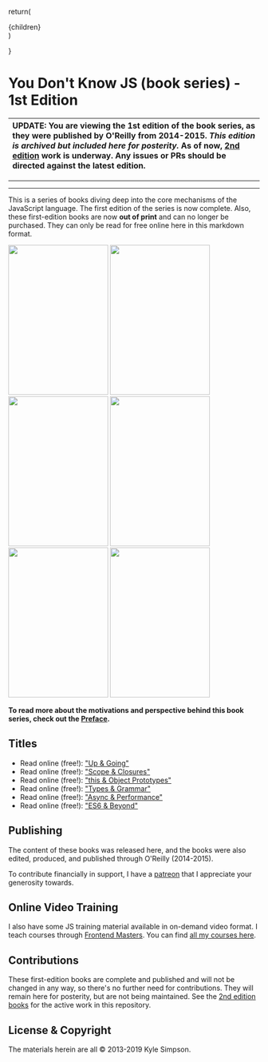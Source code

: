 

return(
<div className='flex justify-center flex-wrap gap-5'>
{children}
</div>
)

}

# You Don't Know JS (book series) - 1st Edition

| UPDATE: You are viewing the 1st edition of the book series, as they were published by O'Reilly from 2014-2015. ***This edition is archived but included here for posterity.*** As of now, [2nd edition](https://github.com/getify/You-Dont-Know-JS/tree/2nd-ed) work is underway. Any issues or PRs should be directed against the latest edition. |
| :--- |

----
----

This is a series of books diving deep into the core mechanisms of the JavaScript language. The first edition of the series is now complete. Also, these first-edition books are now **out of print** and can no longer be purchased. They can only be read for free online here in this markdown format.

<ImagesComponent>
<Image  src="/up_&_going/cover.jpg" width="200" height="300" /> 
<Image  src="/scope_&_closures/cover.jpg" width="200" height="300" />
<Image  src="/this_&_object_prototypes/cover.jpg" width="200" height="300" />
<Image  src="/types_&_grammar/cover.jpg" width="200" height="300" />
<Image  src="/async_&_performance/cover.jpg" width="200" height="300" />
<Image src="/es6_&_beyond/cover.jpg" width="200" height="300" />
</ImagesComponent>
 
**To read more about the motivations and perspective behind this book series, check out the [Preface](preface.md).**

## Titles

* Read online (free!): ["Up & Going"](up_&_going/README.md#you-dont-know-js-up--going)
* Read online (free!): ["Scope & Closures"](scope_&_closures/README.md#you-dont-know-js-scope--closures)
* Read online (free!): ["this & Object Prototypes"](this_&_object_prototypes/README.md#you-dont-know-js-this--object-prototypes)
* Read online (free!): ["Types & Grammar"](types_&_grammar/README.md#you-dont-know-js-types--grammar)
* Read online (free!): ["Async & Performance"](async_&_performance/README.md#you-dont-know-js-async--performance)
* Read online (free!): ["ES6 & Beyond"](es6_&_beyond/README.md#you-dont-know-js-es6--beyond)

## Publishing

The content of these books was released here, and the books were also edited, produced, and published through O'Reilly (2014-2015).

To contribute financially in support, I have a [patreon](https://www.patreon.com/getify) that I appreciate your generosity towards.


## Online Video Training

I also have some JS training material available in on-demand video format. I teach courses through [Frontend Masters](https://FrontendMasters.com). You can find [all my courses here](https://frontendmasters.com/kyle-simpson/).

## Contributions

These first-edition books are complete and published and will not be changed in any way, so there's no further need for contributions. They will remain here for posterity, but are not being maintained. See the [2nd edition books](https://github.com/getify/You-Dont-Know-JS/tree/2nd-ed) for the active work in this repository.

## License & Copyright

The materials herein are all &copy; 2013-2019 Kyle Simpson.


